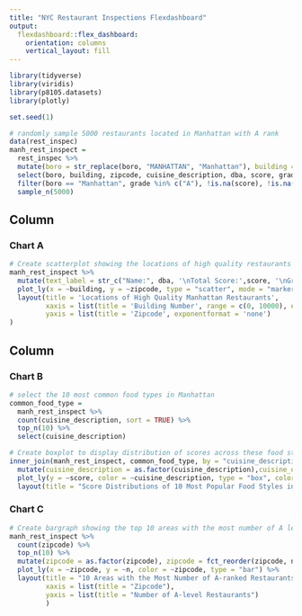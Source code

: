 ```yaml
---
title: "NYC Restaurant Inspections Flexdashboard"
output: 
  flexdashboard::flex_dashboard:
    orientation: columns
    vertical_layout: fill
---
```


```r
library(tidyverse)
library(viridis)
library(p8105.datasets)
library(plotly)
```

```r
set.seed(1)

# randomly sample 5000 restaurants located in Manhattan with A rank
data(rest_inspec)
manh_rest_inspect = 
  rest_inspec %>% 
  mutate(boro = str_replace(boro, "MANHATTAN", "Manhattan"), building = as.numeric(building))  %>% 
  select(boro, building, zipcode, cuisine_description, dba, score, grade) %>% 
  filter(boro == "Manhattan", grade %in% c("A"), !is.na(score), !is.na(building)) %>% 
  sample_n(5000)

```

Column {data-width=500}
-----------------------------------------------------------------------

### Chart A

```r
# Create scatterplot showing the locations of high quality restaurants
manh_rest_inspect %>% 
  mutate(text_label = str_c("Name:", dba, '\nTotal Score:',score, '\nGrade:', grade)) %>% 
  plot_ly(x = ~building, y = ~zipcode, type = "scatter", mode = "markers", alpha = 0.5, color = ~score, text = ~text_label) %>% 
  layout(title = 'Locations of High Quality Manhattan Restaurants', 
         xaxis = list(title = 'Building Number', range = c(0, 10000), exponentformat = 'none'),
         yaxis = list(title = 'Zipcode', exponentformat = 'none')
)
```

Column {data-width=500}
-----------------------------------------------------------------------

### Chart B

```r
# select the 10 most common food types in Manhattan
common_food_type = 
  manh_rest_inspect %>% 
  count(cuisine_description, sort = TRUE) %>% 
  top_n(10) %>% 
  select(cuisine_description)

# Create boxplot to display distribution of scores across these food styles
inner_join(manh_rest_inspect, common_food_type, by = "cuisine_description") %>% 
  mutate(cuisine_description = as.factor(cuisine_description),cuisine_description = fct_recode(cuisine_description, "Latin" = "Latin (Cuban, Dominican, Puerto Rican, South & Central American)"), cuisine_description = fct_reorder(cuisine_description, score)) %>% 
  plot_ly(y = ~score, color = ~cuisine_description, type = "box", colors = "Set2") %>% 
  layout(title = "Score Distributions of 10 Most Popular Food Styles in Manhattan")

```

### Chart C

```r
# Create bargraph showing the top 10 areas with the most number of A level restaurants
manh_rest_inspect %>% 
  count(zipcode) %>% 
  top_n(10) %>% 
  mutate(zipcode = as.factor(zipcode), zipcode = fct_reorder(zipcode, n)) %>% 
  plot_ly(x = ~zipcode, y = ~n, color = ~zipcode, type = "bar") %>% 
  layout(title = "10 Areas with the Most Number of A-ranked Restaurants in Manhattan",
         xaxis = list(title = "Zipcode"),
         yaxis = list(title = "Number of A-level Restaurants")
         )
  
```

